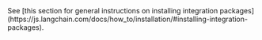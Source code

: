 <Tip>
See [this section for general instructions on installing integration packages](https://js.langchain.com/docs/how_to/installation/#installing-integration-packages).
</Tip>
